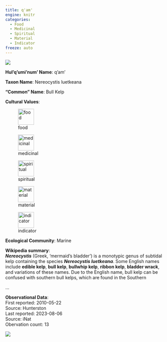 ```yaml
---
title: q'am'
engine: knitr
categories:
  - Food
  - Medicinal
  - Spiritual
  - Material
  - Indicator
freeze: auto
---
```

![](https://inaturalist-open-data.s3.amazonaws.com/photos/4963877/medium.jpeg){fig-alt="q'am' - Bull Kelp"}

**Hul'q'umi'num' Name**: q'am'

**Taxon Name**: Nereocystis luetkeana

**"Common" Name**: Bull Kelp

**Cultural Values**:  

::: {layout-nrow=1 style="width:60%"}
![food](/files/food.svg){width=50px}

![medicinal](/files/medicinal.svg){width=50px}

![spiritual](/files/spiritual.svg){width=50px}

![material](/files/material.svg){width=50px}

![indicator](/files/indicator.svg){width=50px}
:::

**Ecological Community**: Marine

**Wikipedia summary**:  
<i><b>Nereocystis</b></i> (Greek, 'mermaid's bladder') is a monotypic genus of subtidal kelp containing the species <i><b>Nereocystis luetkeana</b></i>. Some English names include <b>edible kelp</b>, <b>bull kelp</b>, <b>bullwhip kelp</b>, <b>ribbon kelp</b>,  <b>bladder wrack</b>, and variations of these names. Due to the English name, bull kelp can be confused with southern bull kelps, which are found in the Southern</p>...

**Observational Data**:   
First reported: 2010-05-22  
Source: Hunterston  
Last reported: 2023-08-06  
Source: iNat  
Obervation count: 13

![](community_dist.png)
